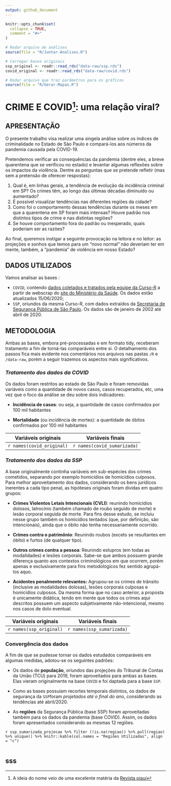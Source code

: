 ```yaml
---
output: github_document
---
```


<!-- README.md is generated from README.Rmd. Please edit that file -->

```r
knitr::opts_chunk$set(
  collapse = TRUE,
  comment = "#>"
)

```

```r
# Rodar arquivo de análises
source(file = "R/Juntar-Analises.R")

# Carregar bases originais
ssp_original <- readr::read_rds("data-raw/ssp.rds")
covid_original <- readr::read_rds("data-raw/covid.rds")

# Rodar arquivo que traz parâmetros para os gráficos
source(file = "R/Gerar-Mapas.R")
```


# CRIME E COVID[^1]: uma relação viral?

[^1]: A ideia do nome veio de uma excelente matéria da [Revista piauí](https://piaui.folha.uol.com.br/crime-e-covid-no-rio/)

## APRESENTAÇÃO

O presente trabalho visa realizar uma singela análise sobre os índices de criminalidade no Estado de São Paulo e compará-los aos números da pandemia causada pela COVID-19.

Pretendemos verificar as consequências da pandemia (dentre eles, a breve quarentena que se verificou no estado) e levantar algumas reflexões sobre os impactos da violência. Dentre as perguntas que se pretende refletir (mas sem a pretensão de oferecer respostas):

1.  Qual é, em linhas gerais, a tendência de evolução da incidência criminal em SP? Os crimes têm, ao longo das últimas décadas diminuído ou aumentado?
2.  É possível visualizar tendências nas diferentes regiões da cidade?
3.  Como foi o comportamento dessas tendências durante os meses em que a quarentena em SP foram mais intensas? Houve padrão nos distintos tipos de crime e nas distintas regiões?
4.  Se houve comportamento fora do padrão ou inesperado, quais poderiam ser as razões?

Ao final, queremos instigar a seguinte provocação na leitora e no leitor: as projeções e sonhos que temos para um "novo normal" não deveriam ter em mente, também, a "pandemia" de violência em nosso Estado?

## DADOS UTILIZADOS

Vamos analisar as bases :

-   `COVID`, contendo [dados coletados e tratados pela equipe da Curso-R](https://www.youtube.com/watch?v=ja2AbTFN4yk&ab_channel=Curso-R) a partir de webscrap do [site do Ministério da Saúde](http://covid.saude.gov.br). Os dados estão atualizados 15/06/2020;
-   `SSP`, oriundos da mesma Curso-R, com dados extraídos da [Secretaria de Segurança Pública de São Paulo](http://www.ssp.sp.gov.br/transparenciassp/Consulta.aspx). Os dados são de janeiro de 2002 até abril de 2020.

## METODOLOGIA

Ambas as bases, embora pré-processadas e em formato tidy, receberam tratamento a fim de torná-las comparáveis entre si. O detalhamento dos passos fica mais evidente nos comentários nos arquivos nas pastas `/R` e `/data-raw`, porém a seguir trazemos os aspectos mais significativos.

### *Tratamento dos dados da COVID*

Os dados foram restritos ao estado de São Paulo e foram removidas variáveis como a quantidade de novos casos, casos recuperados, etc, uma vez que o foco da análise se deu sobre dois indicadores:

-   **Incidência de casos**: ou seja, a quantidade de casos confirmados por 100 mil habitantes

-   **Mortalidade** (ou incidência de mortes): a quantidade de óbitos confirmados por 100 mil habitantes

|    Variáveis originais    |       Variáveis finais      |
|:-------------------------:|:---------------------------:|
| `r names(covid_original)` | `r names(covid_sumarizada)` |

### *Tratamento dos dados da SSP*

A base originalmente continha variáveis em sub-espécies dos crimes cometidos, separando por exemplo homicídios de homicídios culposos. Para melhor aproveitamento dos dados, considerando os bens jurídicos inerentes a cada tipo penal, as hipóteses originais foram dividas em quatro grupos:

-   **Crimes Violentos Letais Intencionais (CVLI)**: reunindo homicídios dolosos, latrocínio (também chamado de roubo seguido de morte) e lesão corporal seguida de morte. Para fins desse estudo, se incluiu nesse grupo também os homicídios tentados (que, por definição, são intencionais), ainda que o óbito não tenha necessariamente ocorrido.

-   **Crimes contra o patrimônio**: Reunindo roubos (exceto se resultantes em óbito) e furtos (de qualquer tipo).

-   **Outros crimes contra a pessoa**: Reunindo estupros (em todas as modalidades) e lesões corporais. Sabe-se que ambos possuem grande diferença quanto aos contextos criminológicos em que ocorrem, porém apenas e exclusivamente para fins metodológicos fez sentido agrupá-los aquo.

-   **Acidentes penalmente relevantes:** Agrupou-se os crimes de trânsito (inclusive as modalidades dolosas), lesões corporais culposas e homicídios culposos. Da mesma forma que no caso anterior, a proposta é unicamente didática, tendo em mente que todos os crimes aqui descritos possuem um aspecto subjetivamente não-intencional, mesmo nos casos de dolo eventual.

|   Variáveis originais   |      Variáveis finais     |
|:-----------------------:|:-------------------------:|
| `r names(ssp_original)` | `r names(ssp_sumarizada)` |

### Convergência dos dados

A fim de que se pudesse tornar os dados estudados comparáveis em algumas medidas, adotou-se os seguintes padrões:

-   Os dados de **população**, oriundos das projeções do Tribunal de Contas da União (TCU) para 2019, foram aproveitados para ambas as bases. Elas vieram originalmente na base `COVID` e foi daptada para a base `SSP`.

-   Como as bases possuiam recortes temporais distintos, os dados de segurança da `SSP`foram *projetados até o final do an*o, considerando as tendências até abril/2020.

-   As **regiões** da Segurança Pública (base SSP) foram aproveitadas também para os dados da pandemia (base COVID). Assim, os dados foram apresentados considerando as mesmas 12 regiões.

`r ssp_sumarizada_projecao %>% filter (!is.na(regiao)) %>% pull(regiao) %>% unique() %>% knitr::kable(col.names = "Regiões Utilizadas", align = "c")`

```r

```

## sss

